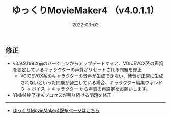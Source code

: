 ﻿---
title: ゆっくりMovieMaker4  （v4.0.1.1）
date: 2022-03-02
tags: [YMM4,お知らせ]
---
## 修正
- v3.9.9.199以前のバージョンからアップデートすると、VOICEVOX系の声質を設定しているキャラクターの声質がリセットされる問題を修正
  - VOICEVOX系のキャラクターの音声が生成できない、発音が正常に生成されないといった問題が発生している場合、キャラクター編集ウィンドウ → ボイス → キャラクター から声質の再設定をお願いします。
- YMM4終了後もプロセスが残り続ける問題を修正

---

- [ゆっくりMovieMaker4配布ページはこちら](/ymm4/)